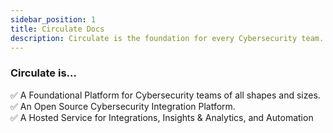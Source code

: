 ```yaml
---
sidebar_position: 1
title: Circulate Docs
description: Circulate is the foundation for every Cybersecurity team. These docs will help you build that very foundation.
---
```


### Circulate is...

:white_check_mark: A Foundational Platform for Cybersecurity teams of all shapes and sizes. <br />
:white_check_mark: An Open Source Cybersecurity Integration Platform. <br />
:white_check_mark: A Hosted Service for Integrations, Insights & Analytics, and Automation  <br />
